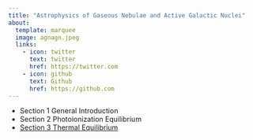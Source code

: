 ```yaml
---
title: "Astrophysics of Gaseous Nebulae and Active Galactic Nuclei"
about:
  template: marquee
  image: agnagn.jpeg
  links:
    - icon: twitter
      text: twitter
      href: https://twitter.com
    - icon: github
      text: Github
      href: https://github.com
---
```


- Section 1 General Introduction
- Section 2 Photoionization Equilibrium
- [Section 3 Thermal Equilibrium](./Section03/)
